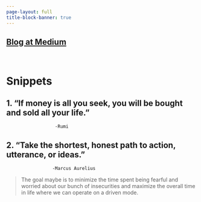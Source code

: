 ```yaml
---
page-layout: full
title-block-banner: true
---
```


## [Blog at Medium](https://nistar.medium.com){target="_blank"}

\

# Snippets

## 1. "If money is all you seek, you will be bought and sold all your life. "

```         
                  -Rumi
```

## 2. "Take the shortest, honest path to action, utterance, or ideas."

```         
                 -Marcus Aurelius 
```

> The goal maybe is to minimize the time spent being fearful and worried about our bunch of insecurities and maximize the overall time in life where we can operate on a driven mode.
